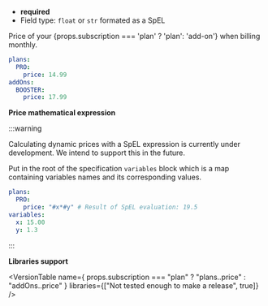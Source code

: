 
- **required**
- Field type: `float` or `str` formated as a SpEL

Price of your {props.subscription === 'plan' ? 'plan': 'add-on'} when billing monthly.

```yaml
plans:
  PRO:
    price: 14.99
addOns:
  BOOSTER:
    price: 17.99
```

**Price mathematical expression**

:::warning

Calculating dynamic prices with a SpEL expression is currently under development.
We intend to support this in the future.

Put in the root of the specification `variables` block which is a map containing
variables names and its corresponding values.

```yaml
plans:
  PRO:
    price: "#x*#y" # Result of SpEL evaluation: 19.5
variables:
  x: 15.00
  y: 1.3
```

:::

**Libraries support**

<VersionTable
  name={
    props.subscription === "plan" ? "plans.<name>.price" : "addOns.<name>.price"
  }
  libraries={["Not tested enough to make a release", true]}
/>
